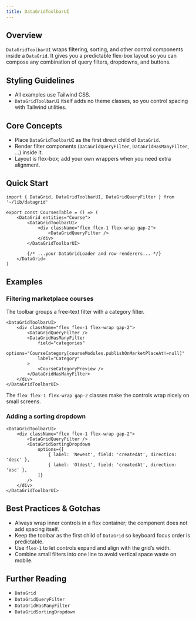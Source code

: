 ```yaml
---
title: DataGridToolbarUI
---
```


<!-- Edited by human: false -->
<!-- Examples count: 10 -->
<!-- Source examples: 0 -->
<!-- Playground examples: 0 -->
<!-- External examples: 10 -->
<!-- Import examples: 5 -->

## Overview
`DataGridToolbarUI` wraps filtering, sorting, and other control components inside a `DataGrid`.
It gives you a predictable flex-box layout so you can compose any combination of query filters, dropdowns, and buttons.

## Styling Guidelines
* All examples use Tailwind CSS.
* `DataGridToolbarUI` itself adds no theme classes, so you control spacing with Tailwind utilities.

## Core Concepts
* Place `DataGridToolbarUI` as the first direct child of `DataGrid`.
* Render filter components (`DataGridQueryFilter`, `DataGridHasManyFilter`, …) inside it.
* Layout is flex-box; add your own wrappers when you need extra alignment.

## Quick Start
```tsx
import { DataGrid, DataGridToolbarUI, DataGridQueryFilter } from '~/lib/datagrid'

export const CoursesTable = () => (
	<DataGrid entities="Course">
		<DataGridToolbarUI>
			<div className="flex flex-1 flex-wrap gap-2">
				<DataGridQueryFilter />
			</div>
		</DataGridToolbarUI>

		{/* ...your DataGridLoader and row renderers... */}
	</DataGrid>
)
```

## Examples

### Filtering marketplace courses
The toolbar groups a free-text filter with a category filter.

```tsx
<DataGridToolbarUI>
	<div className="flex flex-1 flex-wrap gap-2">
		<DataGridQueryFilter />
		<DataGridHasManyFilter
			field="categories"
			options="CourseCategory[courseModules.publishOnMarketPlaceAt!=null]"
			label="Category"
		>
			<CourseCategoryPreview />
		</DataGridHasManyFilter>
	</div>
</DataGridToolbarUI>
```

The `flex flex-1 flex-wrap gap-2` classes make the controls wrap nicely on small screens.

### Adding a sorting dropdown
```tsx
<DataGridToolbarUI>
	<div className="flex flex-1 flex-wrap gap-2">
		<DataGridQueryFilter />
		<DataGridSortingDropdown
			options={[
				{ label: 'Newest', field: 'createdAt', direction: 'desc' },
				{ label: 'Oldest', field: 'createdAt', direction: 'asc' },
			]}
		/>
	</div>
</DataGridToolbarUI>
```

## Best Practices & Gotchas
* Always wrap inner controls in a flex container; the component does not add spacing itself.
* Keep the toolbar as the first child of `DataGrid` so keyboard focus order is predictable.
* Use `flex-1` to let controls expand and align with the grid’s width.
* Combine small filters into one line to avoid vertical space waste on mobile.

## Further Reading
* `DataGrid`
* `DataGridQueryFilter`
* `DataGridHasManyFilter`
* `DataGridSortingDropdown`
<!-- End of Generated Documentation -->
